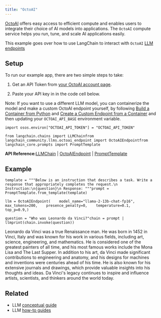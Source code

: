```yaml
---
title: "OctoAI"
---
```


[OctoAI](https://docs.octoai.cloud/docs) offers easy access to efficient compute and enables users to integrate their choice of AI models into applications. The `OctoAI` compute service helps you run, tune, and scale AI applications easily.

This example goes over how to use LangChain to interact with `OctoAI` [LLM endpoints](https://octoai.cloud/templates)

## Setup

To run our example app, there are two simple steps to take:

1. Get an API Token from [your OctoAI account page](https://octoai.cloud/settings).

2. Paste your API key in in the code cell below.

Note: If you want to use a different LLM model, you can containerize the model and make a custom OctoAI endpoint yourself, by following [Build a Container from Python](https://octo.ai/oss/bring-your-own-model/advanced-build-a-container-from-scratch-in-python) and [Create a Custom Endpoint from a Container](https://octo.ai/oss/bring-your-own-model/create-custom-endpoints-from-a-container/create-custom-endpoints-from-a-container) and then updating your `OCTOAI_API_BASE` environment variable.

```
import osos.environ["OCTOAI_API_TOKEN"] = "OCTOAI_API_TOKEN"
```

```
from langchain.chains import LLMChainfrom langchain_community.llms.octoai_endpoint import OctoAIEndpointfrom langchain_core.prompts import PromptTemplate
```

**API Reference:**[LLMChain](https://python.langchain.com/api_reference/langchain/chains/langchain.chains.llm.LLMChain.html) | [OctoAIEndpoint](https://python.langchain.com/api_reference/community/llms/langchain_community.llms.octoai_endpoint.OctoAIEndpoint.html) | [PromptTemplate](https://python.langchain.com/api_reference/core/prompts/langchain_core.prompts.prompt.PromptTemplate.html)

## Example

```
template = """Below is an instruction that describes a task. Write a response that appropriately completes the request.\n Instruction:\n{question}\n Response: """prompt = PromptTemplate.from_template(template)
```

```
llm = OctoAIEndpoint(    model_name="llama-2-13b-chat-fp16",    max_tokens=200,    presence_penalty=0,    temperature=0.1,    top_p=0.9,)
```

```
question = "Who was Leonardo da Vinci?"chain = prompt | llmprint(chain.invoke(question))
```

Leonardo da Vinci was a true Renaissance man. He was born in 1452 in Vinci, Italy and was known for his work in various fields, including art, science, engineering, and mathematics. He is considered one of the greatest painters of all time, and his most famous works include the Mona Lisa and The Last Supper. In addition to his art, da Vinci made significant contributions to engineering and anatomy, and his designs for machines and inventions were centuries ahead of his time. He is also known for his extensive journals and drawings, which provide valuable insights into his thoughts and ideas. Da Vinci's legacy continues to inspire and influence artists, scientists, and thinkers around the world today.

## Related

* LLM [conceptual guide](/src/oss/concepts/text_llms)
* LLM [how-to guides](/src/oss/how_to/#llms)
